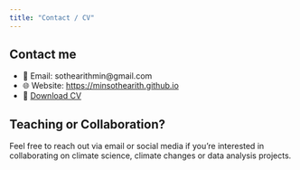 ```yaml
---
title: "Contact / CV"
---
```

## Contact me

- 📧 Email: sothearithmin@gmail.com  
- 🌐 Website: [https://minsothearith.github.io](https://minsothearith.github.io)  
- 📝 [Download CV](files/MinSothearith_CV.pdf)

## Teaching or Collaboration?
Feel free to reach out via email or social media if you're interested in collaborating on climate science, climate changes or data analysis projects.
